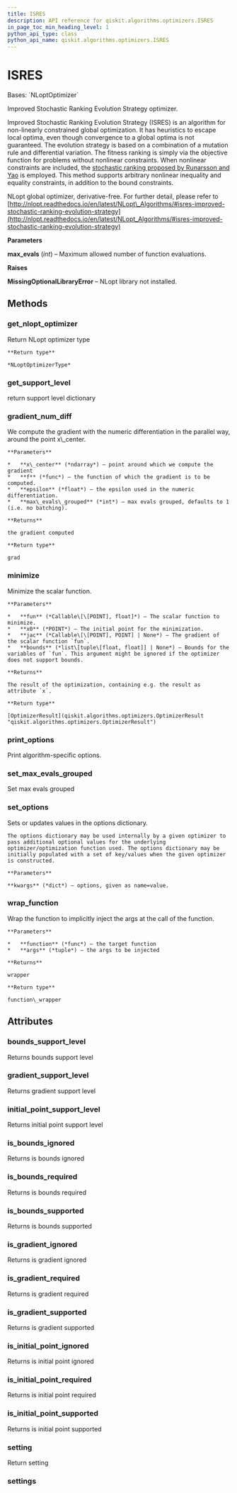 ```yaml
---
title: ISRES
description: API reference for qiskit.algorithms.optimizers.ISRES
in_page_toc_min_heading_level: 1
python_api_type: class
python_api_name: qiskit.algorithms.optimizers.ISRES
---
```


# ISRES

<Class id="qiskit.algorithms.optimizers.ISRES" isDedicatedPage={true} github="https://github.com/qiskit/qiskit/tree/stable/0.24/qiskit/algorithms/optimizers/nlopts/isres.py" signature="ISRES(max_evals=1000)">
  Bases: `NLoptOptimizer`

  Improved Stochastic Ranking Evolution Strategy optimizer.

  Improved Stochastic Ranking Evolution Strategy (ISRES) is an algorithm for non-linearly constrained global optimization. It has heuristics to escape local optima, even though convergence to a global optima is not guaranteed. The evolution strategy is based on a combination of a mutation rule and differential variation. The fitness ranking is simply via the objective function for problems without nonlinear constraints. When nonlinear constraints are included, the [stochastic ranking proposed by Runarsson and Yao](https://notendur.hi.is/tpr/software/sres/Tec311r.pdf) is employed. This method supports arbitrary nonlinear inequality and equality constraints, in addition to the bound constraints.

  NLopt global optimizer, derivative-free. For further detail, please refer to [http://nlopt.readthedocs.io/en/latest/NLopt\_Algorithms/#isres-improved-stochastic-ranking-evolution-strategy](http://nlopt.readthedocs.io/en/latest/NLopt_Algorithms/#isres-improved-stochastic-ranking-evolution-strategy)

  **Parameters**

  **max\_evals** (*int*) – Maximum allowed number of function evaluations.

  **Raises**

  **MissingOptionalLibraryError** – NLopt library not installed.

  ## Methods

  <span id="qiskit-algorithms-optimizers-isres-get-nlopt-optimizer" />

  ### get\_nlopt\_optimizer

  <Function id="qiskit.algorithms.optimizers.ISRES.get_nlopt_optimizer" signature="ISRES.get_nlopt_optimizer()">
    Return NLopt optimizer type

    **Return type**

    *NLoptOptimizerType*
  </Function>

  <span id="qiskit-algorithms-optimizers-isres-get-support-level" />

  ### get\_support\_level

  <Function id="qiskit.algorithms.optimizers.ISRES.get_support_level" signature="ISRES.get_support_level()">
    return support level dictionary
  </Function>

  <span id="qiskit-algorithms-optimizers-isres-gradient-num-diff" />

  ### gradient\_num\_diff

  <Function id="qiskit.algorithms.optimizers.ISRES.gradient_num_diff" signature="static ISRES.gradient_num_diff(x_center, f, epsilon, max_evals_grouped=None)">
    We compute the gradient with the numeric differentiation in the parallel way, around the point x\_center.

    **Parameters**

    *   **x\_center** (*ndarray*) – point around which we compute the gradient
    *   **f** (*func*) – the function of which the gradient is to be computed.
    *   **epsilon** (*float*) – the epsilon used in the numeric differentiation.
    *   **max\_evals\_grouped** (*int*) – max evals grouped, defaults to 1 (i.e. no batching).

    **Returns**

    the gradient computed

    **Return type**

    grad
  </Function>

  <span id="qiskit-algorithms-optimizers-isres-minimize" />

  ### minimize

  <Function id="qiskit.algorithms.optimizers.ISRES.minimize" signature="ISRES.minimize(fun, x0, jac=None, bounds=None)">
    Minimize the scalar function.

    **Parameters**

    *   **fun** (*Callable\[\[POINT], float]*) – The scalar function to minimize.
    *   **x0** (*POINT*) – The initial point for the minimization.
    *   **jac** (*Callable\[\[POINT], POINT] | None*) – The gradient of the scalar function `fun`.
    *   **bounds** (*list\[tuple\[float, float]] | None*) – Bounds for the variables of `fun`. This argument might be ignored if the optimizer does not support bounds.

    **Returns**

    The result of the optimization, containing e.g. the result as attribute `x`.

    **Return type**

    [OptimizerResult](qiskit.algorithms.optimizers.OptimizerResult "qiskit.algorithms.optimizers.OptimizerResult")
  </Function>

  <span id="qiskit-algorithms-optimizers-isres-print-options" />

  ### print\_options

  <Function id="qiskit.algorithms.optimizers.ISRES.print_options" signature="ISRES.print_options()">
    Print algorithm-specific options.
  </Function>

  <span id="qiskit-algorithms-optimizers-isres-set-max-evals-grouped" />

  ### set\_max\_evals\_grouped

  <Function id="qiskit.algorithms.optimizers.ISRES.set_max_evals_grouped" signature="ISRES.set_max_evals_grouped(limit)">
    Set max evals grouped
  </Function>

  <span id="qiskit-algorithms-optimizers-isres-set-options" />

  ### set\_options

  <Function id="qiskit.algorithms.optimizers.ISRES.set_options" signature="ISRES.set_options(**kwargs)">
    Sets or updates values in the options dictionary.

    The options dictionary may be used internally by a given optimizer to pass additional optional values for the underlying optimizer/optimization function used. The options dictionary may be initially populated with a set of key/values when the given optimizer is constructed.

    **Parameters**

    **kwargs** (*dict*) – options, given as name=value.
  </Function>

  <span id="qiskit-algorithms-optimizers-isres-wrap-function" />

  ### wrap\_function

  <Function id="qiskit.algorithms.optimizers.ISRES.wrap_function" signature="static ISRES.wrap_function(function, args)">
    Wrap the function to implicitly inject the args at the call of the function.

    **Parameters**

    *   **function** (*func*) – the target function
    *   **args** (*tuple*) – the args to be injected

    **Returns**

    wrapper

    **Return type**

    function\_wrapper
  </Function>

  ## Attributes

  ### bounds\_support\_level

  <Attribute id="qiskit.algorithms.optimizers.ISRES.bounds_support_level">
    Returns bounds support level
  </Attribute>

  ### gradient\_support\_level

  <Attribute id="qiskit.algorithms.optimizers.ISRES.gradient_support_level">
    Returns gradient support level
  </Attribute>

  ### initial\_point\_support\_level

  <Attribute id="qiskit.algorithms.optimizers.ISRES.initial_point_support_level">
    Returns initial point support level
  </Attribute>

  ### is\_bounds\_ignored

  <Attribute id="qiskit.algorithms.optimizers.ISRES.is_bounds_ignored">
    Returns is bounds ignored
  </Attribute>

  ### is\_bounds\_required

  <Attribute id="qiskit.algorithms.optimizers.ISRES.is_bounds_required">
    Returns is bounds required
  </Attribute>

  ### is\_bounds\_supported

  <Attribute id="qiskit.algorithms.optimizers.ISRES.is_bounds_supported">
    Returns is bounds supported
  </Attribute>

  ### is\_gradient\_ignored

  <Attribute id="qiskit.algorithms.optimizers.ISRES.is_gradient_ignored">
    Returns is gradient ignored
  </Attribute>

  ### is\_gradient\_required

  <Attribute id="qiskit.algorithms.optimizers.ISRES.is_gradient_required">
    Returns is gradient required
  </Attribute>

  ### is\_gradient\_supported

  <Attribute id="qiskit.algorithms.optimizers.ISRES.is_gradient_supported">
    Returns is gradient supported
  </Attribute>

  ### is\_initial\_point\_ignored

  <Attribute id="qiskit.algorithms.optimizers.ISRES.is_initial_point_ignored">
    Returns is initial point ignored
  </Attribute>

  ### is\_initial\_point\_required

  <Attribute id="qiskit.algorithms.optimizers.ISRES.is_initial_point_required">
    Returns is initial point required
  </Attribute>

  ### is\_initial\_point\_supported

  <Attribute id="qiskit.algorithms.optimizers.ISRES.is_initial_point_supported">
    Returns is initial point supported
  </Attribute>

  ### setting

  <Attribute id="qiskit.algorithms.optimizers.ISRES.setting">
    Return setting
  </Attribute>

  ### settings

  <Attribute id="qiskit.algorithms.optimizers.ISRES.settings" />
</Class>

